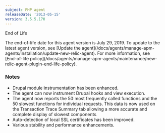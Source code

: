 ```yaml
---
subject: PHP agent
releaseDate: '2013-05-15'
version: 3.5.5.170
---
```


End of Life

<Callout variant="important">
  The end-of-life date for this agent version is July 29, 2019. To update to the latest agent version, see [Update the agent](/docs/agents/manage-apm-agents/installation/update-new-relic-agent). For more information, see [End-of-life policy](/docs/agents/manage-apm-agents/maintenance/new-relic-agent-plugin-end-life-policy).
</Callout>

### Notes

* Drupal module instrumentation has been enhanced.
* The agent can now instrument Drupal hooks and view execution.
* The agent now reports the 50 most frequently called functions and the 50 slowest functions for individual requests. This data is now used on the Transaction Trace Summary tab allowing a more accurate and complete display of slowest components.
* Auto-detection of local SSL certificates has been improved.
* Various stability and performance enhancements.
